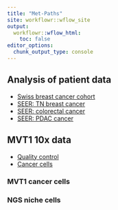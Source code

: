 ```yaml
---
title: "Met-Paths"
site: workflowr::wflow_site
output:
  workflowr::wflow_html:
    toc: false
editor_options:
  chunk_output_type: console
---
```


## Analysis of patient data

- [Swiss breast cancer cohort](patients_cohort_analysis.html)
- [SEER: TN breast cancer](seer_brca_analysis.html)
- [SEER: colorectal cancer](seer_colorectal_analysis.html)
- [SEER: PDAC cancer](seer_brca_analysis.html)

## MVT1 10x data
- [Quality control](mvt1-tumor-10x_rnaseq-qc.html)
- [Cancer cells](mvt1-tumor-10x_rnaseq-pll-cancer_cells-main.html)

### MVT1 cancer cells

### NGS niche cells
